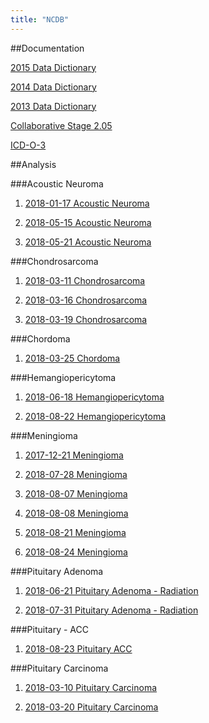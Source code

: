 ---
title: "NCDB"
---




##Documentation

[2015 Data Dictionary](../2015_PUF_Data_Dictionary.pdf)

[2014 Data Dictionary](../2014_PUF_Data_Dictionary.pdf)

[2013 Data Dictionary](../2013_PUF_Data_Dictionary.pdf)

[Collaborative Stage 2.05](https://cancerstaging.org/cstage/schema/Pages/version0205.aspx)

[ICD-O-3](../ICD-O-3.pdf)

##Analysis

###Acoustic Neuroma

1. [2018-01-17 Acoustic Neuroma](../20180127_AN_2015.nb.html)

2. [2018-05-15 Acoustic Neuroma](../20180515_AN_2015_RAF.nb.html)

3. [2018-05-21 Acoustic Neuroma](../20180521_AN_2015_JB.nb.html)


###Chondrosarcoma

1. [2018-03-11 Chondrosarcoma](../20180311_chondrosarcoma_b_2015.nb.html) 

2. [2018-03-16 Chondrosarcoma](../20180316_chondrosarcoma_2015.nb.html)

3. [2018-03-19 Chondrosarcoma](../20180319_chondrosarcoma_2015.nb.html)

###Chordoma

1. [2018-03-25 Chordoma](../20180325_chordoma_2015.nb.html)

###Hemangiopericytoma

1. [2018-06-18 Hemangiopericytoma](../20180618_Hemangiopericytoma.nb.html) 

2. [2018-08-22 Hemangiopericytoma](../20180822_Hemangiopericytoma.nb.html) 

###Meningioma

1. [2017-12-21 Meningioma](../20171221_Meningioma_2015.nb.html)

2. [2018-07-28 Meningioma](../20180728_Meningioma_2015.nb.html)

3. [2018-08-07 Meningioma](../20180807_Meningioma_2015.nb.html)

4. [2018-08-08 Meningioma](../20180808_Meningioma_2015.nb.html)

5. [2018-08-21 Meningioma](../20180821_Meningioma_2015.nb.html)

6. [2018-08-24 Meningioma](../20180824_Meningioma_2015.nb.html)

###Pituitary Adenoma

1. [2018-06-21 Pituitary Adenoma - Radiation](../20180621_Pit_Aden.nb.html)

2. [2018-07-31 Pituitary Adenoma - Radiation](../20180731_Pit_Aden.nb.html)

###Pituitary - ACC

1. [2018-08-23 Pituitary ACC](../20180824_Parotid_ACC.nb.html)

###Pituitary Carcinoma

1. [2018-03-10 Pituitary Carcinoma](../20180310_pit_ca.nb.html)

2. [2018-03-20 Pituitary Carcinoma](../20180320_pit_ca.nb.html)
